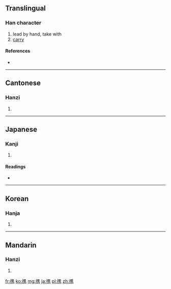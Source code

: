 {{also|攜}}
==Translingual==

===Han character===
{{Han char|rn=64|rad=手|as=10|sn=13|four=|canj=手人土尸 (QOGS)}}

# lead by hand, take with
# [[carry]]

====References====
* {{Han ref|kx=0448.260|dkj=12529|dj=0799.170|hdz=31932.080|uh=643A|ud=25658}}

----

==Cantonese==

===Hanzi===
{{yue-hanzi|jyut=|tra=攜}}

# {{defn|Cantonese|sort=手10}}

----

==Japanese==

===Kanji===
{{ja-kanji|grade=c|rs=手10}}

# {{defn|Japanese|sort=手10}}

====Readings====
* {{ja-readings|on=[[けい]] (kei)|kun=[[たずさえる]] (tazusaeru)}}

----

==Korean==

===Hanja===
{{ko-hanja|hangeul=휴|eumhun=|rv=hyu|mr=hyu|y=hyu}}

# {{defn|Korean|sort=手10}}

----

==Mandarin==

===Hanzi===
{{cmn-hanzi|tra=攜|pin=[[xié]] ([[xie2]])|wg=hsieh<sup>2</sup>}}

# {{defn|Mandarin|sort=手10}}

[[fr:携]]
[[ko:携]]
[[mg:携]]
[[ja:携]]
[[pl:携]]
[[zh:携]]